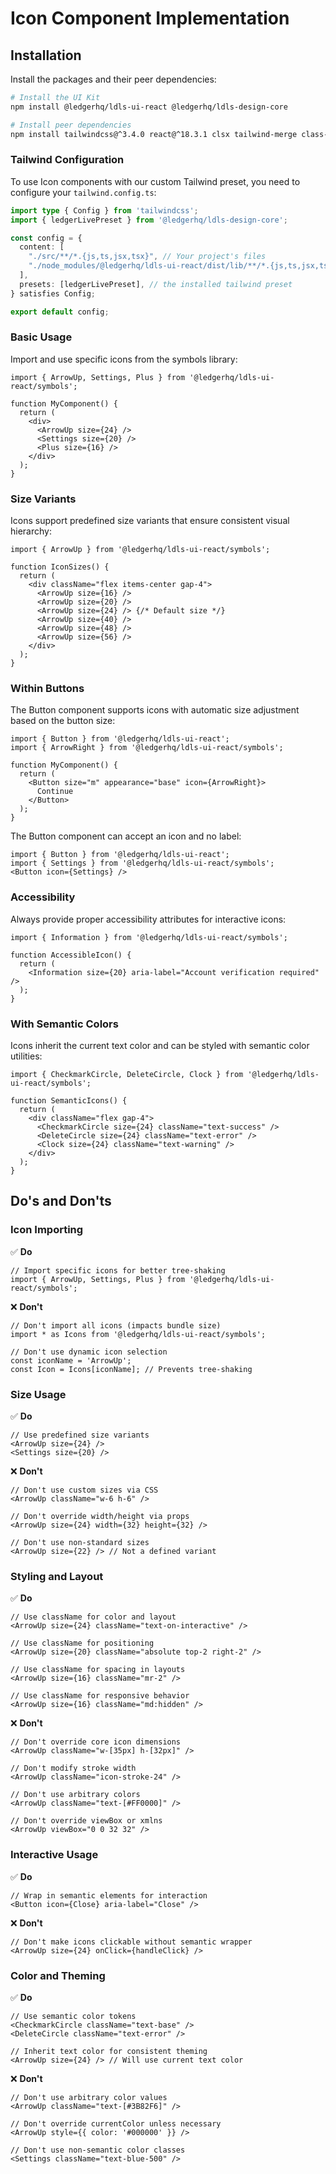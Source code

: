 
<Meta title="Symbols/Interface Icons/Implementation" />

# Icon Component Implementation

## Installation

Install the packages and their peer dependencies:

```bash
# Install the UI Kit
npm install @ledgerhq/ldls-ui-react @ledgerhq/ldls-design-core

# Install peer dependencies
npm install tailwindcss@^3.4.0 react@^18.3.1 clsx tailwind-merge class-variance-authority
```

### Tailwind Configuration

To use Icon components with our custom Tailwind preset, you need to configure your `tailwind.config.ts`:

```typescript
import type { Config } from 'tailwindcss';
import { ledgerLivePreset } from '@ledgerhq/ldls-design-core';

const config = {
  content: [
    "./src/**/*.{js,ts,jsx,tsx}", // Your project's files
    "./node_modules/@ledgerhq/ldls-ui-react/dist/lib/**/*.{js,ts,jsx,tsx}" // Ledger UI Kit components
  ],
  presets: [ledgerLivePreset], // the installed tailwind preset
} satisfies Config;

export default config;
```

### Basic Usage

Import and use specific icons from the symbols library:

```tsx
import { ArrowUp, Settings, Plus } from '@ledgerhq/ldls-ui-react/symbols';

function MyComponent() {
  return (
    <div>
      <ArrowUp size={24} />
      <Settings size={20} />
      <Plus size={16} />
    </div>
  );
}
```

### Size Variants

Icons support predefined size variants that ensure consistent visual hierarchy:

```tsx
import { ArrowUp } from '@ledgerhq/ldls-ui-react/symbols';

function IconSizes() {
  return (
    <div className="flex items-center gap-4">
      <ArrowUp size={16} />
      <ArrowUp size={20} />
      <ArrowUp size={24} /> {/* Default size */}
      <ArrowUp size={40} />
      <ArrowUp size={48} />
      <ArrowUp size={56} />
    </div>
  );
}
```

### Within Buttons

The Button component supports icons with automatic size adjustment based on the button size:

```tsx
import { Button } from '@ledgerhq/ldls-ui-react';
import { ArrowRight } from '@ledgerhq/ldls-ui-react/symbols';

function MyComponent() {
  return (
    <Button size="m" appearance="base" icon={ArrowRight}>
      Continue
    </Button>
  );
}
```

The Button component can accept an icon and no label:

```tsx
import { Button } from '@ledgerhq/ldls-ui-react';
import { Settings } from '@ledgerhq/ldls-ui-react/symbols';
<Button icon={Settings} />
```

### Accessibility

Always provide proper accessibility attributes for interactive icons:

```tsx
import { Information } from '@ledgerhq/ldls-ui-react/symbols';

function AccessibleIcon() {
  return (
    <Information size={20} aria-label="Account verification required" />
  );
}
```

### With Semantic Colors

Icons inherit the current text color and can be styled with semantic color utilities:

```tsx
import { CheckmarkCircle, DeleteCircle, Clock } from '@ledgerhq/ldls-ui-react/symbols';

function SemanticIcons() {
  return (
    <div className="flex gap-4">
      <CheckmarkCircle size={24} className="text-success" />
      <DeleteCircle size={24} className="text-error" />
      <Clock size={24} className="text-warning" />
    </div>
  );
}
```

## Do's and Don'ts

### Icon Importing

✅ **Do**

```tsx
// Import specific icons for better tree-shaking
import { ArrowUp, Settings, Plus } from '@ledgerhq/ldls-ui-react/symbols';
```

❌ **Don't**

```tsx
// Don't import all icons (impacts bundle size)
import * as Icons from '@ledgerhq/ldls-ui-react/symbols';

// Don't use dynamic icon selection
const iconName = 'ArrowUp';
const Icon = Icons[iconName]; // Prevents tree-shaking
```

### Size Usage

✅ **Do**

```tsx
// Use predefined size variants
<ArrowUp size={24} />
<Settings size={20} />
```

❌ **Don't**

```tsx
// Don't use custom sizes via CSS
<ArrowUp className="w-6 h-6" />

// Don't override width/height via props
<ArrowUp size={24} width={32} height={32} />

// Don't use non-standard sizes
<ArrowUp size={22} /> // Not a defined variant
```

### Styling and Layout

✅ **Do**

```tsx
// Use className for color and layout
<ArrowUp size={24} className="text-on-interactive" />

// Use className for positioning
<ArrowUp size={20} className="absolute top-2 right-2" />

// Use className for spacing in layouts
<ArrowUp size={16} className="mr-2" />

// Use className for responsive behavior
<ArrowUp size={16} className="md:hidden" />
```

❌ **Don't**

```tsx
// Don't override core icon dimensions
<ArrowUp className="w-[35px] h-[32px]" />

// Don't modify stroke width
<ArrowUp className="icon-stroke-24" />

// Don't use arbitrary colors
<ArrowUp className="text-[#FF0000]" />

// Don't override viewBox or xmlns
<ArrowUp viewBox="0 0 32 32" />
```

### Interactive Usage

✅ **Do**

```tsx
// Wrap in semantic elements for interaction
<Button icon={Close} aria-label="Close" />
```

❌ **Don't**

```tsx
// Don't make icons clickable without semantic wrapper
<ArrowUp size={24} onClick={handleClick} />
```

### Color and Theming

✅ **Do**

```tsx
// Use semantic color tokens
<CheckmarkCircle className="text-base" />
<DeleteCircle className="text-error" />

// Inherit text color for consistent theming
<ArrowUp size={24} /> // Will use current text color
```

❌ **Don't**

```tsx
// Don't use arbitrary color values
<ArrowUp className="text-[#3B82F6]" />

// Don't override currentColor unless necessary
<ArrowUp style={{ color: '#000000' }} />

// Don't use non-semantic color classes
<Settings className="text-blue-500" />
```
